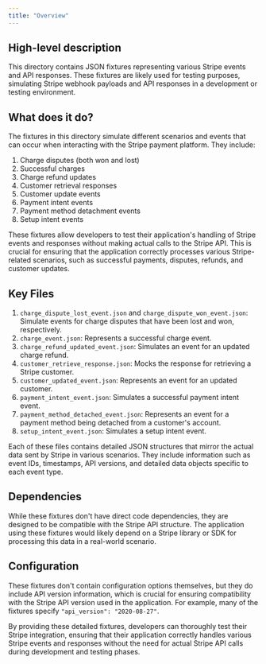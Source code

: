 ```yaml
---
title: "Overview"
---
```


## High-level description
This directory contains JSON fixtures representing various Stripe events and API responses. These fixtures are likely used for testing purposes, simulating Stripe webhook payloads and API responses in a development or testing environment.

## What does it do?
The fixtures in this directory simulate different scenarios and events that can occur when interacting with the Stripe payment platform. They include:

1. Charge disputes (both won and lost)
2. Successful charges
3. Charge refund updates
4. Customer retrieval responses
5. Customer update events
6. Payment intent events
7. Payment method detachment events
8. Setup intent events

These fixtures allow developers to test their application's handling of Stripe events and responses without making actual calls to the Stripe API. This is crucial for ensuring that the application correctly processes various Stripe-related scenarios, such as successful payments, disputes, refunds, and customer updates.

## Key Files
1. `charge_dispute_lost_event.json` and `charge_dispute_won_event.json`: Simulate events for charge disputes that have been lost and won, respectively.
2. `charge_event.json`: Represents a successful charge event.
3. `charge_refund_updated_event.json`: Simulates an event for an updated charge refund.
4. `customer_retrieve_response.json`: Mocks the response for retrieving a Stripe customer.
5. `customer_updated_event.json`: Represents an event for an updated customer.
6. `payment_intent_event.json`: Simulates a successful payment intent event.
7. `payment_method_detached_event.json`: Represents an event for a payment method being detached from a customer's account.
8. `setup_intent_event.json`: Simulates a setup intent event.

Each of these files contains detailed JSON structures that mirror the actual data sent by Stripe in various scenarios. They include information such as event IDs, timestamps, API versions, and detailed data objects specific to each event type.

## Dependencies
While these fixtures don't have direct code dependencies, they are designed to be compatible with the Stripe API structure. The application using these fixtures would likely depend on a Stripe library or SDK for processing this data in a real-world scenario.

## Configuration
These fixtures don't contain configuration options themselves, but they do include API version information, which is crucial for ensuring compatibility with the Stripe API version used in the application. For example, many of the fixtures specify `"api_version": "2020-08-27"`.

By providing these detailed fixtures, developers can thoroughly test their Stripe integration, ensuring that their application correctly handles various Stripe events and responses without the need for actual Stripe API calls during development and testing phases.